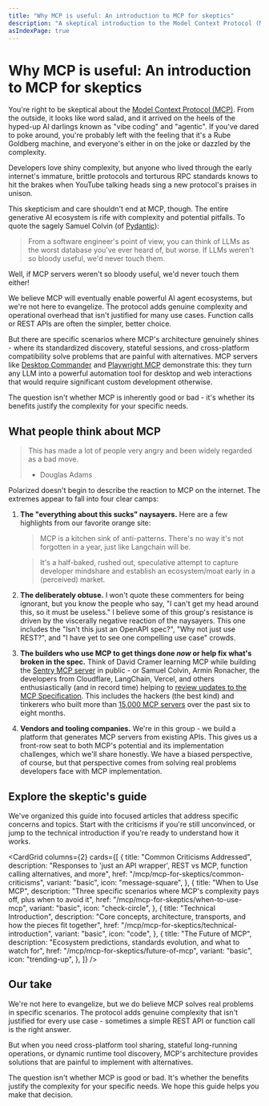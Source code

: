 ```yaml
---
title: "Why MCP is useful: An introduction to MCP for skeptics"
description: "A skeptical introduction to the Model Context Protocol (MCP) and its use cases"
asIndexPage: true
---
```



# Why MCP is useful: An introduction to MCP for skeptics

You're right to be skeptical about the [Model Context Protocol (MCP)](https://modelcontextprotocol.io). From the outside, it looks like word salad, and it arrived on the heels of the hyped-up AI darlings known as "vibe coding" and "agentic". If you've dared to poke around, you're probably left with the feeling that it's a Rube Goldberg machine, and everyone's either in on the joke or dazzled by the complexity.

Developers love shiny complexity, but anyone who lived through the early internet's immature, brittle protocols and torturous RPC standards knows to hit the brakes when YouTube talking heads sing a new protocol's praises in unison.

This skepticism and care shouldn't end at MCP, though. The entire generative AI ecosystem is rife with complexity and potential pitfalls. To quote the sagely Samuel Colvin (of [Pydantic](https://docs.pydantic.dev/latest/)):

> From a software engineer's point of view, you can think of LLMs as the worst database you've ever heard of, but worse. If LLMs weren't so bloody useful, we'd never touch them.

Well, if MCP servers weren't so bloody useful, we'd never touch them either!

We believe MCP will eventually enable powerful AI agent ecosystems, but we're not here to evangelize. The protocol adds genuine complexity and operational overhead that isn't justified for many use cases. Function calls or REST APIs are often the simpler, better choice.

But there are specific scenarios where MCP's architecture genuinely shines - where its standardized discovery, stateful sessions, and cross-platform compatibility solve problems that are painful with alternatives. MCP servers like [Desktop Commander](https://desktopcommander.app/) and [Playwright MCP](https://github.com/microsoft/playwright-mcp) demonstrate this: they turn any LLM into a powerful automation tool for desktop and web interactions that would require significant custom development otherwise.

The question isn't whether MCP is inherently good or bad - it's whether its benefits justify the complexity for your specific needs.

## What people think about MCP

> This has made a lot of people very angry and been widely regarded as a bad move.
>
> - Douglas Adams

Polarized doesn't begin to describe the reaction to MCP on the internet. The extremes appear to fall into four clear camps:

1. **The "everything about this sucks" naysayers.** Here are a few highlights from our favorite orange site:

   > MCP is a kitchen sink of anti-patterns. There's no way it's not forgotten in a year, just like Langchain will be.

   > It's a half-baked, rushed out, speculative attempt to capture developer mindshare and establish an ecosystem/moat early in a (perceived) market.

2. **The deliberately obtuse.** I won't quote these commenters for being ignorant, but you know the people who say, "I can't get my head around this, so it must be useless." I believe some of this group's resistance is driven by the viscerally negative reaction of the naysayers. This one includes the "Isn't this just an OpenAPI spec?", "Why not just use REST?", and "I have yet to see one compelling use case" crowds.

3. **The builders who use MCP to get things done _now_ or help fix what's broken in the spec.** Think of David Cramer learning MCP while building the [Sentry MCP server](https://mcp.sentry.dev/) in public - or Samuel Colvin, Armin Ronacher, the developers from Cloudflare, LangChain, Vercel, and others enthusiastically (and in record time) helping to [review updates to the MCP Specification](https://github.com/modelcontextprotocol/modelcontextprotocol/pull/206). This includes the hackers (the best kind) and tinkerers who built more than [15,000 MCP servers](https://mcp.so/) over the past six to eight months.

4. **Vendors and tooling companies.** We're in this group - we build a platform that generates MCP servers from existing APIs. This gives us a front-row seat to both MCP's potential and its implementation challenges, which we'll share honestly. We have a biased perspective, of course, but that perspective comes from solving real problems developers face with MCP implementation.

## Explore the skeptic's guide

We've organized this guide into focused articles that address specific concerns and topics. Start with the criticisms if you're still unconvinced, or jump to the technical introduction if you're ready to understand how it works.

<CardGrid
  columns={2}
  cards={[
    {
      title: "Common Criticisms Addressed",
      description:
        "Responses to 'just an API wrapper', REST vs MCP, function calling alternatives, and more",
      href: "/mcp/mcp-for-skeptics/common-criticisms",
      variant: "basic",
      icon: "message-square",
    },
    {
      title: "When to Use MCP",
      description:
        "Three specific scenarios where MCP's complexity pays off, plus when to avoid it",
      href: "/mcp/mcp-for-skeptics/when-to-use-mcp",
      variant: "basic",
      icon: "check-circle",
    },
    {
      title: "Technical Introduction",
      description:
        "Core concepts, architecture, transports, and how the pieces fit together",
      href: "/mcp/mcp-for-skeptics/technical-introduction",
      variant: "basic",
      icon: "code",
    },
    {
      title: "The Future of MCP",
      description:
        "Ecosystem predictions, standards evolution, and what to watch for",
      href: "/mcp/mcp-for-skeptics/future-of-mcp",
      variant: "basic",
      icon: "trending-up",
    },
  ]}
/>

## Our take

We're not here to evangelize, but we do believe MCP solves real problems in specific scenarios. The protocol adds genuine complexity that isn't justified for every use case - sometimes a simple REST API or function call is the right answer.

But when you need cross-platform tool sharing, stateful long-running operations, or dynamic runtime tool discovery, MCP's architecture provides solutions that are painful to implement with alternatives.

The question isn't whether MCP is good or bad. It's whether the benefits justify the complexity for your specific needs. We hope this guide helps you make that decision.
